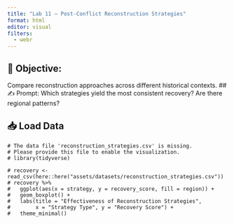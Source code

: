 ```yaml
---
title: "Lab 11 – Post-Conflict Reconstruction Strategies"
format: html
editor: visual
filters:
  - webr
---
```


## 🧭 Objective: 
Compare reconstruction approaches across different historical contexts.
## ✍️ Prompt: 
Which strategies yield the most consistent recovery? Are there regional patterns?

## 📥 Load Data
```webr-r
# The data file 'reconstruction_strategies.csv' is missing.
# Please provide this file to enable the visualization.
# library(tidyverse)

# recovery <- read_csv(here::here("assets/datasets/reconstruction_strategies.csv"))
# recovery %>%
#   ggplot(aes(x = strategy, y = recovery_score, fill = region)) +
#   geom_boxplot() +
#   labs(title = "Effectiveness of Reconstruction Strategies",
#        x = "Strategy Type", y = "Recovery Score") +
#   theme_minimal()
```

